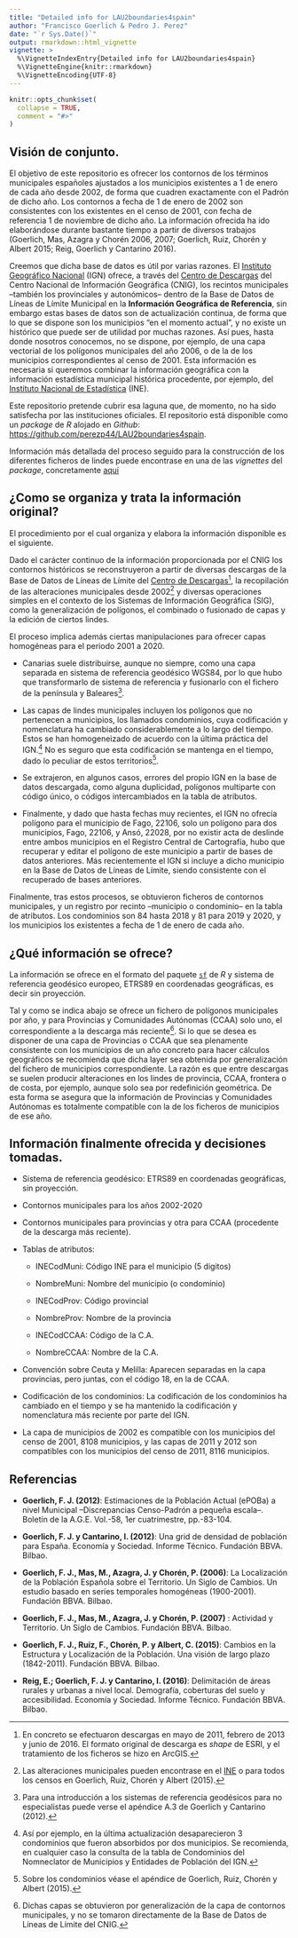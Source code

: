 ```yaml
---
title: "Detailed info for LAU2boundaries4spain"
author: "Francisco Goerlich & Pedro J. Perez"
date: "`r Sys.Date()`"
output: rmarkdown::html_vignette
vignette: >
  %\VignetteIndexEntry{Detailed info for LAU2boundaries4spain}
  %\VignetteEngine{knitr::rmarkdown}
  %\VignetteEncoding{UTF-8}
---
```


```r
knitr::opts_chunk$set(
  collapse = TRUE,
  comment = "#>"
)
```


## Visión de conjunto.

El objetivo de este repositorio es ofrecer los contornos de los términos municipales españoles ajustados a los municipios existentes a 1 de enero de cada año desde 2002, de forma que cuadren exactamente con el Padrón de dicho año. Los contornos a fecha de 1 de enero de 2002 son consistentes con los existentes en el censo de 2001, con fecha de referencia 1 de noviembre de dicho año. La información ofrecida ha ido elaborándose durante bastante tiempo a partir de diversos trabajos (Goerlich, Mas, Azagra y Chorén 2006, 2007; Goerlich, Ruiz, Chorén y Albert 2015; Reig, Goerlich y Cantarino 2016).

Creemos que dicha base de datos es útil por varias razones. El [Instituto Geográfico Nacional](http://www.ign.es/web/ign/portal) (IGN) ofrece, a través del [Centro de Descargas](http://centrodedescargas.cnig.es/CentroDescargas/index.jsp) del Centro Nacional de Información Geográfica (CNIG), los recintos municipales --también los provinciales y autonómicos-- dentro de la Base de Datos de Líneas de Límite Municipal en la **Información Geográfica de Referencia**, sin embargo estas bases de datos son de actualización continua, de forma que lo que se dispone son los municipios "en el momento actual", y no existe un histórico que puede ser de utilidad por muchas razones. Así pues, hasta donde nosotros conocemos, no se dispone, por ejemplo, de una capa vectorial de los polígonos municipales del año 2006, o de la de los municipios correspondientes al censo de 2001. Esta información es necesaria si queremos combinar la información geográfica con la información estadística municipal histórica procedente, por ejemplo, del [Instituto Nacional de Estadística](http://www.ine.es/) (INE).

Este repositorio pretende cubrir esa laguna que, de momento, no ha sido satisfecha por las instituciones oficiales. El repositorio está disponible como un _package_ de _R_ alojado en _Github_: <https://github.com/perezp44/LAU2boundaries4spain>.

Información más detallada del proceso seguido para la construcción de los diferentes ficheros de lindes puede encontrase en una de las *vignettes* del *package*, concretamente [aquí](https://htmlpreview.github.io/?https://github.com/perezp44/LAU2boundaries4spain/blob/master/inst/doc/detailed-info-lau2boundaries4spain.html)


## ¿Como se organiza y trata la información original?

El procedimiento por el cual organiza y elabora la información disponible es el siguiente.

Dado el carácter continuo de la información proporcionada por el CNIG los contornos históricos se reconstruyeron a partir de diversas descargas de la Base de Datos de Líneas de Límite del [Centro de Descargas](http://centrodedescargas.cnig.es/CentroDescargas/index.jsp)[^1], la recopilación de las alteraciones municipales desde 2002[^2] y diversas operaciones simples en el contexto de los Sistemas de Información Geográfica (SIG), como la generalización de polígonos, el combinado o fusionado de capas y la edición de ciertos lindes.

El proceso implica además ciertas manipulaciones para ofrecer capas homogéneas para el periodo 2001 a 2020.

- Canarias suele distribuirse, aunque no siempre, como una capa separada en sistema de referencia geodésico WGS84, por lo que hubo que transformarlo de sistema de referencia y fusionarlo con el fichero de la península y Baleares[^3].

- Las capas de lindes municipales incluyen los polígonos que no pertenecen a municipios, los llamados condominios, cuya codificación y nomenclatura ha cambiado considerablemente a lo largo del tiempo. Estos se han homogeneizado de acuerdo con la última práctica del IGN.[^4] No es seguro que esta codificación se mantenga en el tiempo, dado lo peculiar de estos territorios[^5].

- Se extrajeron, en algunos casos, errores del propio IGN en la base de datos descargada, como alguna duplicidad, polígonos multiparte con código único, o códigos intercambiados en la tabla de atributos.

- Finalmente, y dado que hasta fechas muy recientes, el IGN no ofrecía polígono para el municipio de Fago, 22106, solo un polígono para dos municipios, Fago, 22106, y Ansó, 22028, por no existir acta de deslinde entre ambos municipios en el Registro Central de Cartografía, hubo que recuperar y editar el polígono de este municipio a partir de bases de datos anteriores. Más recientemente el IGN si incluye a dicho municipio en la Base de Datos de Líneas de Límite, siendo consistente con el recuperado de bases anteriores.

Finalmente, tras estos procesos, se obtuvieron ficheros de contornos municipales, y un registro por recinto --municipio o condominio-- en la tabla de atributos. Los condominios son 84 hasta 2018 y 81 para 2019 y 2020, y los municipios los existentes a fecha de 1 de enero de cada año.

## ¿Qué información se ofrece?

La información se ofrece en el formato del paquete [`sf`](https://cran.r-project.org/web/packages/sf/index.html) de _R_ y sistema de referencia geodésico europeo, ETRS89 en coordenadas geográficas, es decir sin proyección.

Tal y como se indica abajo se ofrece un fichero de polígonos municipales por año, y para Provincias y Comunidades Autónomas (CCAA) solo uno, el correspondiente a la descarga más reciente[^6]. Si lo que se desea es disponer de una capa de Provincias o CCAA que sea plenamente consistente con los municipios de un año concreto para hacer cálculos geográficos se recomienda que dicha layer sea obtenida por generalización del fichero de municipios correspondiente. La razón es que entre descargas se suelen producir alteraciones en los lindes de provincia, CCAA, frontera o de costa, por ejemplo, aunque solo sea por redefinición geométrica. De esta forma se asegura que la información de Provincias y Comunidades Autónomas es totalmente compatible con la de los ficheros de municipios de ese año.


## Información finalmente ofrecida y decisiones tomadas.

* Sistema de referencia geodésico: ETRS89 en coordenadas geográficas, sin proyección.

* Contornos municipales para los años 2002-2020 

* Contornos municipales para provincias y otra para CCAA (procedente de la descarga más reciente).

* Tablas de atributos:

    - INECodMuni: Código INE para el municipio (5 digitos)

    - NombreMuni: Nombre del municipio (o condominio)

    - INECodProv: Código provincial

    - NombreProv: Nombre de la provincia

    - INECodCCAA: Código de la C.A.

    - NombreCCAA: Nombre de la C.A.

* Convención sobre Ceuta y Melilla: Aparecen separadas en la capa provincias, pero juntas, con el código 18, en la de CCAA.

* Codificación de los condominios: La codificación de los condominios ha cambiado en el tiempo y se ha mantenido la codificación y nomenclatura más reciente por parte del IGN.

* La capa de municipios de 2002 es compatible con los municipios del censo de 2001, 8108 municipios, y las capas de 2011 y 2012 son compatibles con los municipios del censo de 2011, 8116 municipios.

## Referencias

* **Goerlich, F. J. (2012)**: Estimaciones de la Población Actual (ePOBa) a nivel Municipal –Discrepancias Censo-Padrón a pequeña escala–. Boletín de la A.G.E. Vol.-58, 1er cuatrimestre, pp.-83-104.

* **Goerlich, F. J. y Cantarino, I. (2012)**: Una grid de densidad de población para España. Economía y Sociedad. Informe Técnico. Fundación BBVA. Bilbao.

* **Goerlich, F. J., Mas, M., Azagra, J. y Chorén, P. (2006)**: La Localización de la Población Española sobre el Territorio. Un Siglo de Cambios. Un estudio basado en series temporales homogéneas (1900-2001). Fundación BBVA. Bilbao.

* **Goerlich, F. J., Mas, M., Azagra, J. y Chorén, P. (2007)** : Actividad y Territorio. Un Siglo de Cambios. Fundación BBVA. Bilbao.

* **Goerlich, F. J., Ruiz, F., Chorén, P. y Albert, C. (2015)**: Cambios en la Estructura y Localización de la Población. Una visión de largo plazo (1842-2011). Fundación BBVA. Bilbao.

* **Reig, E.; Goerlich, F. J. y Cantarino, I. (2016)**: Delimitación de áreas rurales y urbanas a nivel local. Demografía, coberturas del suelo y accesibilidad. Economía y Sociedad. Informe Técnico. Fundación BBVA. Bilbao.


[^1]: En concreto se efectuaron descargas en mayo de 2011, febrero de 2013 y junio de 2016. El formato original de descarga es _shape_ de ESRI, y el tratamiento de los ficheros se hizo en ArcGIS.

[^2]: Las alteraciones municipales pueden encontrase en el [INE](http://www.ine.es/dyngs/INEbase/es/operacion.htm?c=Estadistica_C&cid=1254736177031&menu=ultiDatos&idp=1254734710990) o para todos los censos en Goerlich, Ruiz, Chorén y Albert (2015).

[^3]: Para una introducción a los sistemas de referencia geodésicos para no especialistas puede verse el apéndice A.3 de Goerlich y Cantarino (2012).

[^4]: Así por ejemplo, en la última actualización desaparecieron 3 condominios que fueron absorbidos por dos municipios. Se recomienda, en cualquier caso la consulta de la tabla de Condominios del Nomneclator de Municipios y Entidades de Población del IGN.

[^5]: Sobre los condominios véase el apéndice de Goerlich, Ruiz, Chorén y Albert (2015).

[^6]: Dichas capas se obtuvieron por generalización de la capa de contornos municipales, y no se tomaron directamente de la Base de Datos de Líneas de Límite del CNIG.


